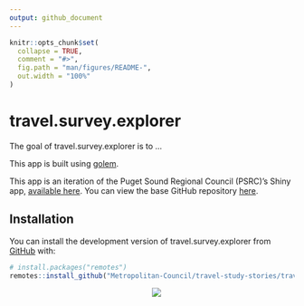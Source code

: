 ```yaml
---
output: github_document
---
```


<!-- README.md is generated from README.Rmd. Please edit that file -->

```r
knitr::opts_chunk$set(
  collapse = TRUE,
  comment = "#>",
  fig.path = "man/figures/README-",
  out.width = "100%"
)
```

# travel.survey.explorer

<!-- badges: start -->
<!-- badges: end -->

The goal of travel.survey.explorer is to ...


This app is built using [golem](https://thinkr-open.github.io/golem/).  


This app is an iteration of the Puget Sound Regional Council (PSRC)'s Shiny app, [available here](http://dataexplorer.psrc.org/household-travel-survey/). You can view the base GitHub repository [here](https://github.com/psrc/travel-study-stories).   


## Installation

You can install the development version of travel.survey.explorer from [GitHub](https://github.com/) with:

``` r
# install.packages("remotes")
remotes::install_github("Metropolitan-Council/travel-study-stories/travel.survey.explorer")
```

<a href="https://metrocouncil.org" target="_blank"><img src="man/figures/main-logo.png" style="margin-left: 50%;margin-right: 50%;">

<div>

</div>

</a>
